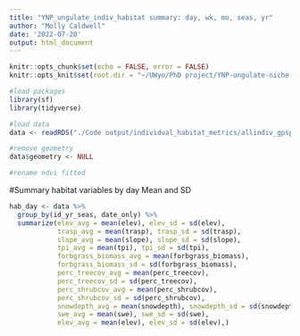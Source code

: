 ```yaml
---
title: "YNP_ungulate_indiv_habitat summary: day, wk, mo, seas, yr"
author: "Molly Caldwell"
date: '2022-07-20'
output: html_document
---
```


```r
knitr::opts_chunk$set(echo = FALSE, error = FALSE)
knitr::opts_knit$set(root.dir = "~/UWyo/PhD project/YNP-ungulate-niche-proj/")
```

```r
#load packages
library(sf)
library(tidyverse)
```

```r
#load data
data <- readRDS("./Code output/individual_habitat_metrics/allindiv_gpspts_habextract.rds")

#remove geometry
data$geometry <- NULL

#rename ndvi fitted
```

#Summary habitat variables by day
Mean and SD

```r
hab_day <- data %>%
  group_by(id_yr_seas, date_only) %>%
  summarize(elev_avg = mean(elev), elev_sd = sd(elev),
            trasp_avg = mean(trasp), trasp_sd = sd(trasp),
            slope_avg = mean(slope), slope_sd = sd(slope),
            tpi_avg = mean(tpi), tpi_sd = sd(tpi),
            forbgrass_biomass_avg = mean(forbgrass_biomass), 
            forbgrass_biomass_sd = sd(forbgrass_biomass),
            perc_treecov_avg = mean(perc_treecov), 
            perc_treecov_sd = sd(perc_treecov),
            perc_shrubcov_avg = mean(perc_shrubcov), 
            perc_shrubcov_sd = sd(perc_shrubcov),
            snowdepth_avg = mean(snowdepth), snowdepth_sd = sd(snowdepth),
            swe_avg = mean(swe), swe_sd = sd(swe),
            elev_avg = mean(elev), elev_sd = sd(elev),)
```



